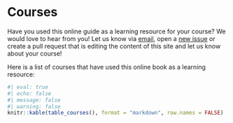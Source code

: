 # Courses {.unnumbered}

::: {.callout-note title="Have you used the Version Control Book in a course?"}
Have you used this online guide as a learning resource for your course?
We would love to hear from you!
Let us know via [email]({{< var project.mailto >}}), open a [new issue]({{< var project.new-issue >}}) or create a pull request that is editing the content of this site and let us know about your course!
:::

Here is a list of courses that have used this online book as a learning resource:

```r
#| eval: true
#| echo: false
#| message: false
#| warning: false
knitr::kable(table_courses(), format = "markdown", row.names = FALSE)
```
